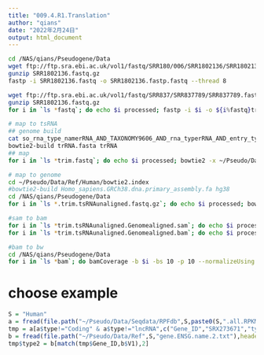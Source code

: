 ```yaml
---
title: "009.4.R1.Translation"
author: "qians"
date: "2022年2月24日"
output: html_document
---
```


```bash
cd /NAS/qians/Pseudogene/Data
wget ftp://ftp.sra.ebi.ac.uk/vol1/fastq/SRR180/006/SRR1802136/SRR1802136.fastq.gz
gunzip SRR1802136.fastq.gz
fastp -i SRR1802136.fastq -o SRR1802136.fastp.fastq --thread 8

wget ftp://ftp.sra.ebi.ac.uk/vol1/fastq/SRR837/SRR837789/SRR837789.fastq.gz
gunzip SRR1802136.fastq.gz
for i in `ls *fastq`; do echo $i processed; fastp -i $i -o ${i%fastq}trim.fastq --thread 8; done

# map to tsRNA
## genome build
cat so_rna_type_namerRNA_AND_TAXONOMY9606_AND_rna_typerRNA_AND_entry_typeSequence.fasta tRNA_AND_so_rna_type_nameTRNA_AND_TAXONOMY9606_AND_rna_typetRNA_AND_entry_typeSequence.fasta > trRNA.fasta
bowtie2-build trRNA.fasta trRNA
## map
for i in `ls *trim.fastq`; do echo $i processed; bowtie2 -x ~/Pseudo/Data/Ref/Human/trRNA/trRNA -p 10 -U /NAS/qians/Pseudogene/Data/$i -S /NAS/qians/Pseudogene/Data/${i%fastq}sam --un-gz /NAS/qians/Pseudogene/Data/${i%fastq}tsRNAunaligned.fastq.gz; done

# map to genome
cd ~/Pseudo/Data/Ref/Human/bowtie2.index
#bowtie2-build Homo_sapiens.GRCh38.dna.primary_assembly.fa hg38
cd /NAS/qians/Pseudogene/Data
for i in `ls *.trim.tsRNAunaligned.fastq.gz`; do echo $i processed; bowtie2 -x ~/Pseudo/Data/Ref/Human/bowtie2.index/hg38 -p 10 -U /NAS/qians/Pseudogene/Data/$i -S /NAS/qians/Pseudogene/Data/${i%fastq.gz}Genomealigned.sam; done 

#sam to bam
for i in `ls *trim.tsRNAunaligned.Genomealigned.sam`; do echo $i processed; samtools view -Sb $i -q 20 -@ 10 | samtools sort -@ 10 -o ${i%sam}bam; done
for i in `ls *trim.tsRNAunaligned.Genomealigned.bam`; do echo $i processed; samtools index $i; done

#bam to bw
cd /NAS/qians/Pseudogene/Data
for i in `ls *bam`; do bamCoverage -b $i -bs 10 -p 10 --normalizeUsing RPKM -o ${i%bam}bw; done

```

# choose example
```r
S = "Human"
a = fread(file.path("~/Pseudo/Data/Seqdata/RPFdb",S,paste0(S,".all.RPKM.txt"))) %>% as.data.frame()
tmp = a[a$type!="Coding" & a$type!="lncRNA",c("Gene_ID","SRX273671","type")]
b = fread(file.path("~/Pseudo/Data/Ref",S,"gene.ENSG.name.2.txt"),header = FALSE) %>% as.data.frame()
tmp$type2 = b[match(tmp$Gene_ID,b$V1),2]
```

